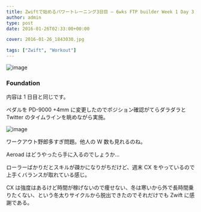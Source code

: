 ```yaml
---
title: Zwiftで始めるパワートレーニング3日目 – 6wks FTP builder Week 1 Day 3
author: admin
type: post
date: 2016-01-26T02:33:00+00:00

cover: 2016-01-26_1843030.jpg

tags: ["Zwift", "Workout"]
---
```


![image](./2016-01-26_1843030.jpg)

### Foundation

内容は 1 日目と同じです。

ペダルを PD-9000 +4mm に変更したのでポジション確認がてらダラダラと Twitter のタイムラインを眺めながら実施。

![image](./2016-01-26_1920052.jpg)

ワークアウト野郎多すぎ問題。他人の W 数も見れるのね。

Aeroad はどうやったら手に入るのでしょうか…

ローラーばかりだとスキルが疎かになりがちだけど、週末 CX をやっているので上手くバランスが取れている感じ。

CX は強度はあるけど時間が稼げないので痩せない、冬は寒いから外で長時間乗りたくない、という冬太りサイクルから脱出できたのでそれだけでも Zwift に感謝である。

<AmazonLinkBox url="http://www.amazon.co.jp/exec/obidos/ASIN/490531500X/gensobunya-22/ref=nosim/" />
